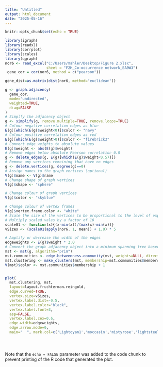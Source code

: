 ---
title: "Untitled"
output: html_document
date: "2025-05-16"
---

```{r setup, include=FALSE}
knitr::opts_chunk$set(echo = TRUE)
```



```{r cars}



library(igraph)
library(readxl)
library(corrplot)
library(scales)
library(qgraph)
nor6 <- read_excel("C:/Users/mahler/Desktop/Figure 2.xlsx", 
                   sheet = "F2H_Co-occurrence network_EA9W3")
 gene_cor = cor(nor6, method = c("pearson"))

gene_dist=as.matrix(dist(nor6, method="euclidean"))

g <- graph.adjacency(
  gene_cor,
  mode="undirected",
  weighted=TRUE,
  diag=FALSE
)
# Simplfy the adjacency object
g <- simplify(g, remove.multiple=TRUE, remove.loops=TRUE)
# Colour negative correlation edges as blue
E(g)[which(E(g)$weight<0)]$color <- "navy"
# Colour positive correlation edges as red
E(g)[which(E(g)$weight>0)]$color <- "firebrick3"
# Convert edge weights to absolute values
E(g)$weight <- abs(E(g)$weight)
# Remove edges below absolute Pearson correlation 0.8
g <- delete_edges(g, E(g)[which(E(g)$weight<0.57)])
# Remove any vertices remaining that have no edges
g <- delete.vertices(g, degree(g)==0)
# Assign names to the graph vertices (optional)
V(g)$name <- V(g)$name
# Change shape of graph vertices
V(g)$shape <- "sphere"

# Change colour of graph vertices
V(g)$color <- "skyblue"

# Change colour of vertex frames
V(g)$vertex.frame.color <- "white"
# Scale the size of the vertices to be proportional to the level of expression of each gene represented by each vertex
# Multiply scaled vales by a factor of 10
scale01 <- function(x){(x-min(x))/(max(x)-min(x))}
vSizes <- (scale01(apply(nor6, 1, mean)) + 1.0) * 5

# Amplify or decrease the width of the edges
edgeweights <- E(g)$weight * 2.0
# Convert the graph adjacency object into a minimum spanning tree based on Prim's algorithm
mst <- mst(g, algorithm="prim")
mst.communities <- edge.betweenness.community(mst, weights=NULL, directed=FALSE)
mst.clustering <- make_clusters(mst, membership=mst.communities$membership)
V(mst)$color <- mst.communities$membership + 1


plot(
  mst.clustering, mst,
  layout=layout.fruchterman.reingold,
  edge.curved=TRUE,
  vertex.size=vSizes,
  vertex.label.dist=-0.5,
  vertex.label.color="black",
  vertex.label.font=3, 
  asp=FALSE,
  vertex.label.cex=0.6,
  edge.width=edgeweights,
  edge.arrow.mode=0,
  main="  ", mark.col=c('Lightcyan1','moccasin','mistyrose','lightsteelblue1','gainsboro','plum1'))




```



```{r pressure, echo=FALSE}

```

Note that the `echo = FALSE` parameter was added to the code chunk to prevent printing of the R code that generated the plot.
